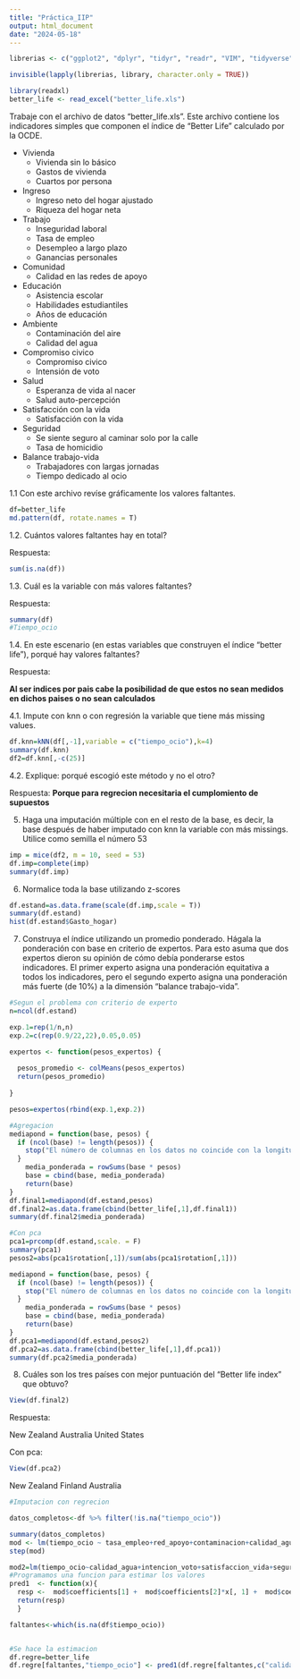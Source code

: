 ```yaml
---
title: "Práctica_IIP"
output: html_document
date: "2024-05-18"
---
```

```r
librerias <- c("ggplot2", "dplyr", "tidyr", "readr", "VIM", "tidyverse", "openxlsx", "factoextra", "hopkins", "mice", "ggthemes", "scales","readxl")

invisible(lapply(librerias, library, character.only = TRUE))
```

```r
library(readxl)
better_life <- read_excel("better_life.xls")
```

Trabaje con el archivo de datos "better_life.xls". Este archivo contiene los indicadores simples que componen el índice de "Better Life" calculado por la OCDE.

-   Vivienda
    -   Vivienda sin lo básico
    -   Gastos de vivienda
    -   Cuartos por persona
-   Ingreso
    -   Ingreso neto del hogar ajustado
    -   Riqueza del hogar neta
-   Trabajo
    -   Inseguridad laboral
    -   Tasa de empleo
    -   Desempleo a largo plazo
    -   Ganancias personales
-   Comunidad
    -   Calidad en las redes de apoyo
-   Educación
    -   Asistencia escolar
    -   Habilidades estudiantiles
    -   Años de educación
-   Ambiente
    -   Contaminación del aire
    -   Calidad del agua
-   Compromiso civico
    -   Compromiso civico
    -   Intensión de voto
-   Salud
    -   Esperanza de vida al nacer
    -   Salud auto-percepción
-   Satisfacción con la vida 
    -   Satisfacción con la vida
-   Seguridad
    -   Se siente seguro al caminar solo por la calle
    -   Tasa de homicidio
-   Balance trabajo-vida
    -   Trabajadores con largas jornadas
    -   Tiempo dedicado al ocio

1.1 Con este archivo revíse gráficamente los valores faltantes.

```r
df=better_life
md.pattern(df, rotate.names = T)
```

1.2.  Cuántos valores faltantes hay en total? 

Respuesta: 
```r
sum(is.na(df))
```

1.3.  Cuál es la variable con más valores faltantes?

Respuesta: 
```r
summary(df)
#Tiempo_ocio
```

1.4.  En este escenario (en estas variables que construyen el índice "better life"), porqué hay valores faltantes?

Respuesta: 

**Al ser indices por pais cabe la posibilidad de que estos no sean medidos en dichos paises o no sean calculados**

4.1.  Impute con knn o con regresión la variable que tiene más missing values. 

```r
df.knn=kNN(df[,-1],variable = c("tiempo_ocio"),k=4)
summary(df.knn)
df2=df.knn[,-c(25)]
```


4.2. Explique: porqué escogió este método y no el otro?

Respuesta: 
**Porque para regrecion necesitaria el cumplomiento de supuestos**

5.  Haga una imputación múltiple con en el resto de la base, es decir, la base después de haber imputado con knn la variable con más missings. Utilice como semilla el número 53

```r
imp = mice(df2, m = 10, seed = 53)
df.imp=complete(imp)
summary(df.imp)
```



6.  Normalice toda la base utilizando z-scores
```r
df.estand=as.data.frame(scale(df.imp,scale = T))
summary(df.estand)
hist(df.estand$Gasto_hogar)
```

7.  Construya el índice utilizando un promedio ponderado. Hágala la ponderación con base en criterio de expertos. Para esto asuma que dos expertos dieron su opinión de cómo debía ponderarse estos indicadores. El primer experto asigna una ponderación equitativa a todos los indicadores, pero el segundo experto asigna una ponderación más fuerte (de 10%) a la dimensión "balance trabajo-vida". 
```r
#Segun el problema con criterio de experto
n=ncol(df.estand)

exp.1=rep(1/n,n)
exp.2=c(rep(0.9/22,22),0.05,0.05)

expertos <- function(pesos_expertos) {
  
  pesos_promedio <- colMeans(pesos_expertos)
  return(pesos_promedio)
  
}

pesos=expertos(rbind(exp.1,exp.2))
```


```r
#Agregacion 
mediapond = function(base, pesos) {
  if (ncol(base) != length(pesos)) {
    stop("El número de columnas en los datos no coincide con la longitud del vector de pesos.")
  }
    media_ponderada = rowSums(base * pesos)
    base = cbind(base, media_ponderada)
    return(base)
}
df.final1=mediapond(df.estand,pesos)
df.final2=as.data.frame(cbind(better_life[,1],df.final1))
summary(df.final2$media_ponderada)
```
```r
#Con pca
pca1=prcomp(df.estand,scale. = F)
summary(pca1)
pesos2=abs(pca1$rotation[,1])/sum(abs(pca1$rotation[,1]))
```

```r
mediapond = function(base, pesos) {
  if (ncol(base) != length(pesos)) {
    stop("El número de columnas en los datos no coincide con la longitud del vector de pesos.")
  }
    media_ponderada = rowSums(base * pesos)
    base = cbind(base, media_ponderada)
    return(base)
}
df.pca1=mediapond(df.estand,pesos2)
df.pca2=as.data.frame(cbind(better_life[,1],df.pca1))
summary(df.pca2$media_ponderada)
```

8. Cuáles son los tres países con mejor puntuación del "Better life index" que obtuvo?
```r
View(df.final2)
```

Respuesta:

New Zealand
Australia
United States


Con pca:
```r
View(df.pca2)
```
New Zealand
Finland
Australia


```r
#Imputacion con regrecion

datos_completos<-df %>% filter(!is.na("tiempo_ocio"))

summary(datos_completos)
mod <- lm(tiempo_ocio ~ tasa_empleo+red_apoyo+contaminacion+calidad_agua+intencion_voto+esperanza_vida+satisfaccion_vida+seguridad_caminar+tasa_homididio,data = datos_completos)
step(mod)

mod2=lm(tiempo_ocio~calidad_agua+intencion_voto+satisfaccion_vida+seguridad_caminar,data = datos_completos)
#Programamos una funcion para estimar los valores
pred1  <- function(x){
  resp <-  mod$coefficients[1] +  mod$coefficients[2]*x[, 1] +  mod$coefficients[3]*x[, 2]+mod$coefficients[4]*x[, 3]+mod$coefficients[5]*x[, 4]
  return(resp)
  }

faltantes<-which(is.na(df$tiempo_ocio))


#Se hace la estimacion
df.regre=better_life
df.regre[faltantes,"tiempo_ocio"] <- pred1(df.regre[faltantes,c("calidad_agua","intencion_voto","satisfaccion_vida","seguridad_caminar")])
```

